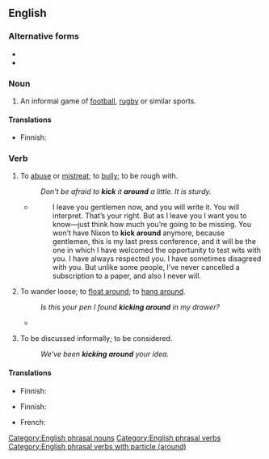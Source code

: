 {{also|kickaround}}
==English==

===Alternative forms===
* {{l|en|kickaround}}
* {{l|en|kick-around}}

===Noun===
{{en-noun}}

# An informal game of [[football]], [[rugby]] or similar sports.

====Translations====
{{trans-top|informal game}}
* Finnish: {{t+|fi|pallottelu}}
{{trans-mid}}
{{trans-bottom}}

===Verb===
{{en-verb|kicks around|kicking around|kicked around}}

# To [[abuse]] or [[mistreat]]; to [[bully]]; to be rough with.
#: ''Don't be afraid to '''kick''' it '''around''' a little. It is sturdy.''
#* {{quote-web
|en
|url=https://www.nixonfoundation.org/2017/11/55-years-ago-last-press-conference/
|year=1962
|title=55 Years Ago — “The Last Press Conference”
|work={{w|Richard Nixon Foundation}}
|author={{w|Richard Nixon}}
}}
#*:I leave you gentlemen now, and you will write it. You will interpret. That’s your right. But as I leave you I want you to know—just think how much you’re going to be missing. You won’t have Nixon to '''kick around''' anymore, because gentlemen, this is my last press conference, and it will be the one in which I have welcomed the opportunity to test wits with you. I have always respected you. I have sometimes disagreed with you. But unlike some people, I’ve never cancelled a subscription to a paper, and also I never will.
# {{lb|en|usually in the [[present continuous]]}} To wander loose; to [[float around]]; to [[hang around]].
#: ''Is this your pen I found '''kicking around''' in my drawer?''
#* {{quote-song|en|author={{w|Roger Waters}}|title=[[w:Time (Pink Floyd song)|Time]]|album={{w|The Dark Side of the Moon}}|date=1973 March 1|artist={{w|Pink Floyd}}|text='''Kicking around''' on a piece of ground in your hometown}}
# {{lb|en|of an idea or proposal}} To be discussed informally; to be considered.
#: ''We've been '''kicking around''' your idea.''

====Translations====
{{trans-top|to mistreat}}
* Finnish: {{t+|fi|murjoa}}
{{trans-mid}}
{{trans-bottom}}

{{trans-top|to wander loose}}
* Finnish: {{t+|fi|pyöriä}}
{{trans-mid}}
* French: {{t+|fr|trainer}}
{{trans-bottom}}

[[Category:English phrasal nouns]]
[[Category:English phrasal verbs]]
[[Category:English phrasal verbs with particle (around)]]